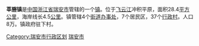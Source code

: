 {{expand|time=2009-08-07T04:51:59+00:00}}
{{unreferenced|time=2009-08-07T04:51:59+00:00}}
'''莘塍镇'''是[[中国|中国]][[浙江省|浙江省]][[瑞安市|瑞安市]]管辖的一个[[镇|镇]]。位于[[飞云江|飞云江]]冲积平原，面积28.4[[平方公里|平方公里]]，海岸线长4.5[[公里|公里]]。镇管辖4个[[街道办事处|街道办事处]]，7个居民区，37个[[行政村|行政村]]。人口8万。镇政府驻下村。

{{浙江小作品}}
{{瑞安市行政区划}}
[[Category:瑞安市行政区划|Category:瑞安市行政区划]]
[[Category:温州市乡镇|瑞安市]]